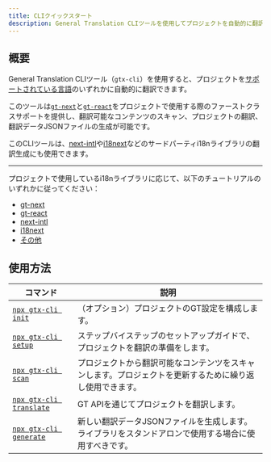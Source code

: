 ```yaml
---
title: CLIクイックスタート
description: General Translation CLIツールを使用してプロジェクトを自動的に翻訳する方法
---
```


## 概要

General Translation CLIツール（`gtx-cli`）を使用すると、プロジェクトを[サポートされている言語](/docs/reference/supported-locales)のいずれかに自動的に翻訳できます。

このツールは[`gt-next`](/docs/react)と[`gt-react`](/docs/react)をプロジェクトで使用する際のファーストクラスサポートを提供し、翻訳可能なコンテンツのスキャン、プロジェクトの翻訳、翻訳データJSONファイルの生成が可能です。

このCLIツールは、[next-intl](https://next-intl.dev/)や[i18next](https://react.i18next.com/)などのサードパーティi18nライブラリの翻訳生成にも使用できます。

---

プロジェクトで使用しているi18nライブラリに応じて、以下のチュートリアルのいずれかに従ってください：

* [gt-next](/docs/cli/tutorials/gt)
* [gt-react](/docs/cli/tutorials/gt)
* [next-intl](/docs/cli/tutorials/next-intl-quickstart)
* [i18next](/docs/cli/tutorials/i18next-quickstart)
* [その他](/docs/cli/tutorials/json)




## 使用方法

| コマンド | 説明 |
| --- | --- |
| [`npx gtx-cli init`](/docs/cli/init) | （オプション）プロジェクトのGT設定を構成します。 |
| [`npx gtx-cli setup`](/docs/cli/setup) | ステップバイステップのセットアップガイドで、プロジェクトを翻訳の準備をします。 |
| [`npx gtx-cli scan`](/docs/cli/scan) | プロジェクトから翻訳可能なコンテンツをスキャンします。プロジェクトを更新するために繰り返し使用できます。 |
| [`npx gtx-cli translate`](/docs/cli/translate) | GT APIを通じてプロジェクトを翻訳します。 |
| [`npx gtx-cli generate`](/docs/cli/generate) | 新しい翻訳データJSONファイルを生成します。ライブラリをスタンドアロンで使用する場合に使用すべきです。 |
